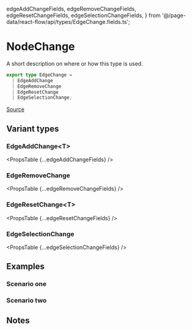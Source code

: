   edgeAddChangeFields,
  edgeRemoveChangeFields,
  edgeResetChangeFields,
  edgeSelectionChangeFields,
} from '@/page-data/react-flow/api/types/EdgeChange.fields.ts';

# NodeChange

A short description on where or how this type is used.

```ts
export type EdgeChange =
  | EdgeAddChange
  | EdgeRemoveChange
  | EdgeResetChange
  | EdgeSelectionChange;
```

[Source](https://github.come/xyflow/xyflow/a/link/to/the/type)

## Variant types

### EdgeAddChange&lt;T>

<PropsTable {...edgeAddChangeFields} />

### EdgeRemoveChange

<PropsTable {...edgeRemoveChangeFields} />

### EdgeResetChange&lt;T>

<PropsTable {...edgeResetChangeFields} />

### EdgeSelectionChange

<PropsTable {...edgeSelectionChangeFields} />

## Examples

### Scenario one

### Scenario two

## Notes
